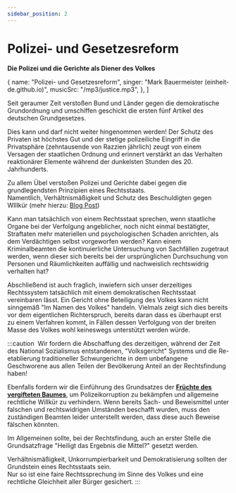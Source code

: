 ```yaml
---
sidebar_position: 2
---
```


# Polizei- und Gesetzesreform

**Die Polizei und die Gerichte als Diener des Volkes**


  {
    name: "Polizei- und Gesetzesreform",
    singer: "Mark Bauermeister (einheit-de.github.io)",
    musicSrc:
      "/mp3/justice.mp3",
  },
]

<AudioPlayer playlist={audioList}/>

Seit geraumer Zeit verstoßen Bund und Länder gegen die demokratische Grundordnung und umschiffen geschickt die ersten fünf Artikel des deutschen Grundgesetzes.

Dies kann und darf nicht weiter hingenommen werden! Der Schutz des Privaten ist höchstes Gut und der stetige polizeiliche Eingriff in die Privatsphäre (zehntausende von Razzien jährlich) zeugt von einem Versagen der staatlichen Ordnung und erinnert verstärkt an das Verhalten reaktionärer Elemente während der dunkelsten Stunden des 20. Jahrhunderts.

Zu allem Übel verstoßen Polizei und Gerichte dabei gegen die grundlegendsten Prinzipien eines Rechtsstaats.<br/>
Namentlich, Verhältnismäßigkeit und Schutz des Beschuldigten gegen WIllkür (mehr hierzu: [Blog Post](/blog/injustice))

Kann man tatsächlich von einem Rechtsstaat sprechen, wenn staatliche Organe bei der Verfolgung angeblicher, noch nicht einmal bestätigter, Straftaten mehr materiellen und psychologischen Schaden anrichten, als dem Verdächtigen selbst vorgeworfen werden? Kann einem Kriminalbeamten die kontinuierliche Untersuchung von Sachfällen zugetraut werden, wenn dieser sich bereits bei der ursprünglichen Durchsuchung von Personen und Räumlichkeiten auffällig und nachweislich rechtswidrig verhalten hat?

Abschließend ist auch fraglich, inwiefern sich unser derzeitiges Rechtssystem tatsächlich mit einem demokratischen Rechtsstaat vereinbaren lässt. Ein Gericht ohne Beteiligung des Volkes kann nicht sinngemäß "Im Namen des Volkes" handeln. Vielmals zeigt sich dies bereits vor dem eigentlichen Richterspruch, bereits daran dass es überhaupt erst zu einem Verfahren kommt, in Fällen dessen Verfolgung von der breiten Masse des Volkes wohl keineswegs unterstützt werden würde.

:::caution ‎
Wir fordern die Abschaffung des derzeitigen, während der Zeit des National Sozialismus entstandenen, "Volksgericht" Systems und die Re-etablierung traditioneller Schwurgerichte in dem unbefangene Geschworene aus allen Teilen der Bevölkerung Anteil an der Rechtsfindung haben!

Ebenfalls fordern wir die Einführung des Grundsatzes der [**Früchte des vergifteten Baumes**](https://de.wikipedia.org/wiki/Fr%C3%BCchte_des_vergifteten_Baumes), um Polizeikorruption zu bekämpfen und allgemeine rechtliche Willkür zu verhindern. Wenn bereits Sach- und Beweismittel unter falschen und rechtswidrigen Umständen beschafft wurden, muss den zuständigen Beamten leider unterstellt werden, dass diese auch Beweise fälschen könnten.

Im Allgemeinen sollte, bei der Rechtsfindung, auch an erster Stelle die Grundsatzfrage "Heiligt das Ergebnis die Mittel?" gesetzt werden.

Verhältnismäßigkeit, Unkorrumpierbarkeit und Demokratisierung sollten der Grundstein eines Rechtsstaats sein.<br/>
Nur so ist eine faire Rechtssprechung im Sinne des Volkes und eine rechtliche Gleichheit aller Bürger gesichert.
:::

